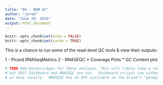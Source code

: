 ```yaml
---
title: "04 - BAM QC"
author: "jerod"
date: "June 29, 2016"
output: html_document
---
```


```r
knitr::opts_chunk$set(echo = FALSE)
knitr::opts_chunk$set(cache = TRUE)
```

This is a chance to run some of the read-level QC tools & view their outputs:

1 - Picard RNASeqMetrics 
2 - RNASEQC
* Coverage Plots
* GC Content plot

```r
# TODO Add Dockers/Apps for these analyses. This will likely take a reasonable amount of energy.  Picard is a cloud app, 
# but ERCC Dashboard and RNASEQC are not.  Dashboard scripts can either be run via dockers
# or done locally.  RNASEQC has an API available on the broad's "genepattern" cloud.

```